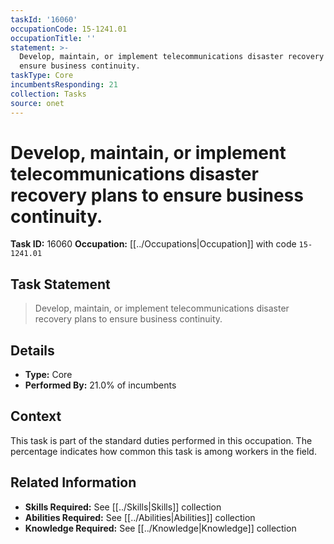 ```yaml
---
taskId: '16060'
occupationCode: 15-1241.01
occupationTitle: ''
statement: >-
  Develop, maintain, or implement telecommunications disaster recovery plans to
  ensure business continuity.
taskType: Core
incumbentsResponding: 21
collection: Tasks
source: onet
---
```

# Develop, maintain, or implement telecommunications disaster recovery plans to ensure business continuity.

**Task ID:** 16060
**Occupation:** [[../Occupations|Occupation]] with code `15-1241.01`

## Task Statement

> Develop, maintain, or implement telecommunications disaster recovery plans to ensure business continuity.

## Details

- **Type:** Core
- **Performed By:** 21.0% of incumbents

## Context

This task is part of the standard duties performed in this occupation. The percentage indicates how common this task is among workers in the field.

## Related Information

- **Skills Required:** See [[../Skills|Skills]] collection
- **Abilities Required:** See [[../Abilities|Abilities]] collection
- **Knowledge Required:** See [[../Knowledge|Knowledge]] collection
